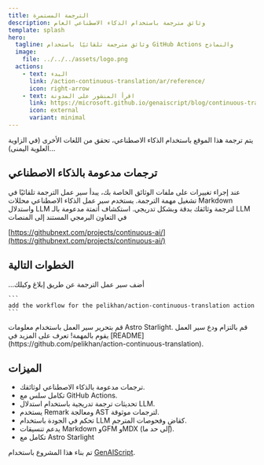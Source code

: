 ```yaml
---
title: الترجمة المستمرة
description: وثائق مترجمة باستخدام الذكاء الاصطناعي العام
template: splash
hero:
  tagline: وثائق مترجمة تلقائيًا باستخدام GitHub Actions والنماذج
  image:
    file: ../../../assets/logo.png
  actions:
    - text: البدء
      link: /action-continuous-translation/ar/reference/
      icon: right-arrow
    - text: اقرأ المنشور على المدونة
      link: https://microsoft.github.io/genaiscript/blog/continuous-translations/
      icon: external
      variant: minimal
---
```



يتم ترجمة هذا الموقع باستخدام الذكاء الاصطناعي، تحقق من اللغات الأخرى (في الزاوية العلوية اليمنى)...

## ترجمات مدعومة بالذكاء الاصطناعي

<CardGrid>
  <Card title="إجراءات GitHub" icon="github">
    عند إجراء تغييرات على ملفات الوثائق الخاصة بك، يبدأ سير عمل الترجمة تلقائيًا في تشغيل مهمة الترجمة.
  </Card>

  <Card title="نماذج GitHub" icon="seti:markdown">
    يستخدم سير عمل الذكاء الاصطناعي محللات Markdown واستدلال LLM لترجمة وثائقك بدقة وبشكل تدريجي.
  </Card>
</CardGrid>

<Card title="الذكاء الاصطناعي المستمر" icon="rocket">
  استكشاف أتمتة مدعومة بالـ LLM في التعاون البرمجي المستند إلى المنصات

[https://githubnext.com/projects/continuous-ai/](https://githubnext.com/projects/continuous-ai/)

</Card>

## الخطوات التالية

<CardGrid stagger>
  <Card title="إضافة سير العمل" icon="pencil">
    أضف سير عمل الترجمة عن طريق إبلاغ وكيلك...

    ```
    add the workflow for the pelikhan/action-continuous-translation action
    ```

  </Card>

<Card title="تهيئة موقعك" icon="setting">
  قم بتحرير سير العمل باستخدام معلومات Astro Starlight.
</Card>

<Card title="ترجم!" icon="add-document">
  قم بالتزام ودع سير العمل يقوم بالمهمة!
</Card>

  <Card title="اقرأ الوثائق" icon="open-book">
    تعرف على المزيد في
    [README](https://github.com/pelikhan/action-continuous-translation).
  </Card>
</CardGrid>

## الميزات

- ترجمات مدعومة بالذكاء الاصطناعي لوثائقك.
- تكامل سلس مع GitHub Actions.
- تحديثات ترجمة تدريجية باستخدام استدلال LLM.
- يستخدم Remark ومعالجة AST لترجمات موثوقة.
- تحكم في الجودة باستخدام LLM كقاضٍ وفحوصات المترجم.
- يدعم تنسيقات Markdown وGFM وMDX (إلى حد ما).
- تكامل مع Astro Starlight

تم بناء هذا المشروع باستخدام [GenAIScript](https://microsoft.github.io/genaiscript).
